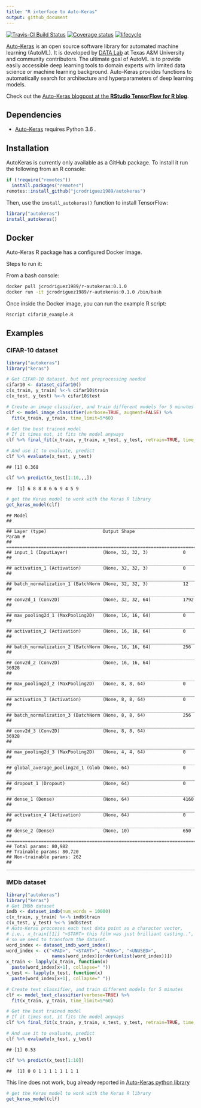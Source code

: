 ```yaml
---
title: "R interface to Auto-Keras"
output: github_document
---
```


[![Travis-CI Build Status](https://travis-ci.org/jcrodriguez1989/autokeras.svg?branch=`r system("git rev-parse --abbrev-ref HEAD", intern=TRUE)`)](https://travis-ci.org/jcrodriguez1989/autokeras) 
[![Coverage status](https://codecov.io/gh/jcrodriguez1989/autokeras/branch/`r system("git rev-parse --abbrev-ref HEAD", intern=TRUE)`/graph/badge.svg)](https://codecov.io/gh/jcrodriguez1989/autokeras/branch/`r system("git rev-parse --abbrev-ref HEAD", intern=TRUE)`)
[![lifecycle](https://img.shields.io/badge/lifecycle-experimental-orange.svg)](https://www.tidyverse.org/lifecycle/#experimental)


[Auto-Keras](https://autokeras.com/) is an open source software library for 
automated machine learning (AutoML). It is developed by
[DATA Lab](http://faculty.cs.tamu.edu/xiahu/index.html) at Texas A&M
University and community contributors. The ultimate goal of AutoML is to
provide easily accessible deep learning tools to domain experts with limited
data science or machine learning background. Auto-Keras provides functions
to automatically search for architecture and hyperparameters of deep
learning models.

Check out the [Auto-Keras blogpost at the **RStudio TensorFlow for R blog**](https://blogs.rstudio.com/tensorflow/posts/2019-04-16-autokeras/).

## Dependencies

* [Auto-Keras](https://autokeras.com/) requires Python 3.6 .

## Installation

AutoKeras is currently only available as a GitHub package.
To install it run the following from an R console:

```r
if (!require("remotes"))
  install.packages("remotes")
remotes::install_github("jcrodriguez1989/autokeras")
```

Then, use the `install_autokeras()` function to install TensorFlow:

```r
library("autokeras")
install_autokeras()
```

## Docker

Auto-Keras R package has a configured Docker image.

Steps to run it:

From a bash console:

```bash
docker pull jcrodriguez1989/r-autokeras:0.1.0
docker run -it jcrodriguez1989/r-autokeras:0.1.0 /bin/bash
```

Once inside the Docker image, you can run the example R script:

```bash
Rscript cifar10_example.R
```

## Examples

### CIFAR-10 dataset

```r
library("autokeras")
library("keras")

# Get CIFAR-10 dataset, but not preprocessing needed
cifar10 <- dataset_cifar10()
c(x_train, y_train) %<-% cifar10$train
c(x_test, y_test) %<-% cifar10$test
```

```r
# Create an image classifier, and train different models for 5 minutes
clf <- model_image_classifier(verbose=TRUE, augment=FALSE) %>% 
  fit(x_train, y_train, time_limit=5*60)
```

```r
# Get the best trained model
# If it times out, it fits the model anyways
clf %>% final_fit(x_train, y_train, x_test, y_test, retrain=TRUE, time_limit=60)
```

```r
# And use it to evaluate, predict
clf %>% evaluate(x_test, y_test)
```

    ## [1] 0.368

```r
clf %>% predict(x_test[1:10,,,])
```

    ##  [1] 6 8 8 8 6 6 9 4 5 9

```r
# get the Keras model to work with the Keras R library
get_keras_model(clf)
```

    ## Model
    ## ___________________________________________________________________________
    ## Layer (type)                     Output Shape                  Param #     
    ## ===========================================================================
    ## input_1 (InputLayer)             (None, 32, 32, 3)             0           
    ## ___________________________________________________________________________
    ## activation_1 (Activation)        (None, 32, 32, 3)             0           
    ## ___________________________________________________________________________
    ## batch_normalization_1 (BatchNorm (None, 32, 32, 3)             12          
    ## ___________________________________________________________________________
    ## conv2d_1 (Conv2D)                (None, 32, 32, 64)            1792        
    ## ___________________________________________________________________________
    ## max_pooling2d_1 (MaxPooling2D)   (None, 16, 16, 64)            0           
    ## ___________________________________________________________________________
    ## activation_2 (Activation)        (None, 16, 16, 64)            0           
    ## ___________________________________________________________________________
    ## batch_normalization_2 (BatchNorm (None, 16, 16, 64)            256         
    ## ___________________________________________________________________________
    ## conv2d_2 (Conv2D)                (None, 16, 16, 64)            36928       
    ## ___________________________________________________________________________
    ## max_pooling2d_2 (MaxPooling2D)   (None, 8, 8, 64)              0           
    ## ___________________________________________________________________________
    ## activation_3 (Activation)        (None, 8, 8, 64)              0           
    ## ___________________________________________________________________________
    ## batch_normalization_3 (BatchNorm (None, 8, 8, 64)              256         
    ## ___________________________________________________________________________
    ## conv2d_3 (Conv2D)                (None, 8, 8, 64)              36928       
    ## ___________________________________________________________________________
    ## max_pooling2d_3 (MaxPooling2D)   (None, 4, 4, 64)              0           
    ## ___________________________________________________________________________
    ## global_average_pooling2d_1 (Glob (None, 64)                    0           
    ## ___________________________________________________________________________
    ## dropout_1 (Dropout)              (None, 64)                    0           
    ## ___________________________________________________________________________
    ## dense_1 (Dense)                  (None, 64)                    4160        
    ## ___________________________________________________________________________
    ## activation_4 (Activation)        (None, 64)                    0           
    ## ___________________________________________________________________________
    ## dense_2 (Dense)                  (None, 10)                    650         
    ## ===========================================================================
    ## Total params: 80,982
    ## Trainable params: 80,720
    ## Non-trainable params: 262
    ## ___________________________________________________________________________

### IMDb dataset

```r
library("autokeras")
library("keras")
# Get IMDb dataset
imdb <- dataset_imdb(num_words = 10000)
c(x_train, y_train) %<-% imdb$train
c(x_test, y_test) %<-% imdb$test
# Auto-Keras procceses each text data point as a character vector,
# i.e., x_train[[1]] "<START> this film was just brilliant casting..",
# so we need to transform the dataset.
word_index <- dataset_imdb_word_index()
word_index <- c("<PAD>", "<START>", "<UNK>", "<UNUSED>",
                 names(word_index)[order(unlist(word_index))])
x_train <- lapply(x_train, function(x)
  paste(word_index[x+1], collapse=" "))
x_test <- lapply(x_test, function(x)
  paste(word_index[x+1], collapse=" "))
```

```r
# Create text classifier, and train different models for 5 minutes
clf <- model_text_classifier(verbose=TRUE) %>%
  fit(x_train, y_train, time_limit=5*60)
```

```r
# Get the best trained model
# If it times out, it fits the model anyways
clf %>% final_fit(x_train, y_train, x_test, y_test, retrain=TRUE, time_limit=60)
```

```r
# And use it to evaluate, predict
clf %>% evaluate(x_test, y_test)
```

    ## [1] 0.53

```r
clf %>% predict(x_test[1:10])
```

    ##  [1] 0 0 1 1 1 1 1 1 1 1

This line does not work, bug already reported in [Auto-Keras python library](https://github.com/keras-team/autokeras/issues/394)
```r
# get the Keras model to work with the Keras R library
get_keras_model(clf)
```
